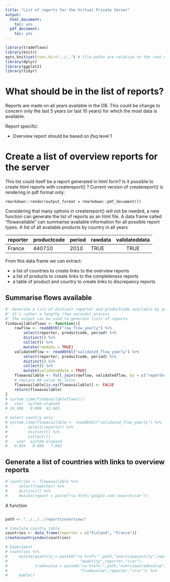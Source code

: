 ```yaml
---
title: "List of reports for the Virtual Private Server"
output:
  html_document:
    toc: yes
  pdf_document:
    toc: yes
---
```



```r
library(tradeflows)
library(knitr)
opts_knit$set(root.dir="../..") # file paths are relative to the root of the project directory
library(dplyr)
library(ggplot2)
library(tidyr)

``` 


# What should be in the list of reports?
Reports are made on all years available in the DB.
This could be change to concern only the last 5 years (or last 10 years) for which the most data is available.

Report specific:

* Overview report should be based on jfsq level 1

# Create a list of overview reports for the server
This list could itself be a report generated in html form?
Is it possible to create html reports with createreport() ?
Current version of createreport() is rendering in pdf format only:
```
rmarkdown::render(output_format = rmarkdown::pdf_document())
```
Considering that many options in createreport() will not be needed, 
a new function can generate the list of reports as an html file. 
A data frame called "flowavailable" can summarise available information for all possible report types.
A list of all available products by country in all years

|reporter |productcode | period | rawdata | validateddata |
|:--------|:-----------|:-------|:--------|:-------------:|
| France  | 440710     | 2010   | TRUE    | TRUE          |


From this data frame we can extract:

* a list of countries to create links to the overview reports
* a list of products to create links to the completeness reports
* a table of product and country to create links to discrepancy reports

## Summarise flows available
```r
#' Generate a list of distinct reporter and productcode available by year
#' It's rather a lengthy (few seconds) process
#' The output can be used to generate lists of reports
findavailableflows <- function(){
    rawflow <- readdbtbl("raw_flow_yearly") %>%
        select(reporter, productcode, period) %>%
        distinct() %>% 
        collect() %>%
        mutate(rawdata = TRUE)
    validatedflow <- readdbtbl("validated_flow_yearly") %>%
        select(reporter, productcode, period) %>%
        distinct() %>%
        collect() %>%
        mutate(validateddata = TRUE) 
    flowavailable <- full_join(rawflow, validatedflow, by = c("reporter", "productcode", "period"))
    # replace NA value by false
    flowavailable[is.na(flowavailable)] <- FALSE
    return(flowavailable)
}
# system.time(findavailableflows())
#   user  system elapsed 
# 24.308   0.008  42.463 

# Select country only
# system.time(flowavailable <- readdbtbl("validated_flow_yearly") %>%
#         select(reporter) %>%
#         distinct() %>%
#         collect())
#    user  system elapsed 
#   0.024   0.000   7.042 
```


## Generate a list of countries with links to overview reports
```r
# countries <- flowavailable %>% 
#     select(reporter) %>%
#     distinct() %>%
#     mutate(report = paste("<a href='google.com'>search</a>"))
```

A function 


```r

```

```r
path <- "../../../reports/overview/"

# Simulate country table
countries <- data_frame(reporter = c("Finland", "France")) 
createcountryindex(countries)

# Experiment
# countries %>% 
#     mutate(quantity = paste0("<a href='",path,"overviewquantity",reporter,"jfsq1.pdf'>",
#                                "quantity",reporter,"</a>"),
#            tradevalue = paste0("<a href='",path,"overviewtradevalue",reporter,"jfsq1.pdf'>",
#                                "tradevalue",reporter,"</a>")) %>%
#     kable()

```

